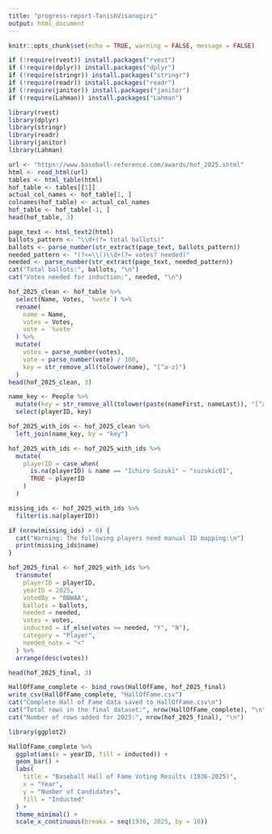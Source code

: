```yaml
---
title: "progress-report-TanishVisanagiri"
output: html_document
---
```


```r
knitr::opts_chunk$set(echo = TRUE, warning = FALSE, message = FALSE)

if (!require(rvest)) install.packages("rvest")
if (!require(dplyr)) install.packages("dplyr")
if (!require(stringr)) install.packages("stringr")
if (!require(readr)) install.packages("readr")
if (!require(janitor)) install.packages("janitor")
if (!require(Lahman)) install.packages("Lahman")

library(rvest)
library(dplyr)
library(stringr)
library(readr)
library(janitor)
library(Lahman)
```


```r
url <- "https://www.baseball-reference.com/awards/hof_2025.shtml"
html <- read_html(url)
tables <- html_table(html)
hof_table <- tables[[1]]
actual_col_names <- hof_table[1, ]
colnames(hof_table) <- actual_col_names
hof_table <- hof_table[-1, ]
head(hof_table, 3)
```


```r
page_text <- html_text2(html)
ballots_pattern <- "\\d+(?= total ballots)"
ballots <- parse_number(str_extract(page_text, ballots_pattern))
needed_pattern <- "(?<=\\()\\d+(?= votes? needed)"
needed <- parse_number(str_extract(page_text, needed_pattern))
cat("Total ballots:", ballots, "\n")
cat("Votes needed for induction:", needed, "\n")
```


```r
hof_2025_clean <- hof_table %>%
  select(Name, Votes, `%vote`) %>%
  rename(
    name = Name,
    votes = Votes,
    vote = `%vote`
  ) %>%
  mutate(
    votes = parse_number(votes),
    vote = parse_number(vote) / 100,
    key = str_remove_all(tolower(name), "[^a-z]")
  )
head(hof_2025_clean, 3)
```


```r
name_key <- People %>%
  mutate(key = str_remove_all(tolower(paste(nameFirst, nameLast)), "[^a-z]")) %>%
  select(playerID, key)

hof_2025_with_ids <- hof_2025_clean %>%
  left_join(name_key, by = "key")

hof_2025_with_ids <- hof_2025_with_ids %>%
  mutate(
    playerID = case_when(
      is.na(playerID) & name == "Ichiro Suzuki" ~ "suzukic01",
      TRUE ~ playerID
    )
  )

missing_ids <- hof_2025_with_ids %>%
  filter(is.na(playerID))

if (nrow(missing_ids) > 0) {
  cat("Warning: The following players need manual ID mapping:\n")
  print(missing_ids$name)
}
```


```r
hof_2025_final <- hof_2025_with_ids %>%
  transmute(
    playerID = playerID,
    yearID = 2025,
    votedBy = "BBWAA",
    ballots = ballots,
    needed = needed,
    votes = votes,
    inducted = if_else(votes >= needed, "Y", "N"),
    category = "Player",
    needed_note = "<"
  ) %>%
  arrange(desc(votes))

head(hof_2025_final, 3)
```


```r
HallOfFame_complete <- bind_rows(HallOfFame, hof_2025_final)
write_csv(HallOfFame_complete, "HallOfFame.csv")
cat("Complete Hall of Fame data saved to HallOfFame.csv\n")
cat("Total rows in the final dataset:", nrow(HallOfFame_complete), "\n")
cat("Number of rows added for 2025:", nrow(hof_2025_final), "\n")
```


```r
library(ggplot2)

HallOfFame_complete %>%
  ggplot(aes(x = yearID, fill = inducted)) +
  geom_bar() +
  labs(
    title = "Baseball Hall of Fame Voting Results (1936-2025)",
    x = "Year",
    y = "Number of Candidates",
    fill = "Inducted"
  ) +
  theme_minimal() +
  scale_x_continuous(breaks = seq(1936, 2025, by = 10))
```
